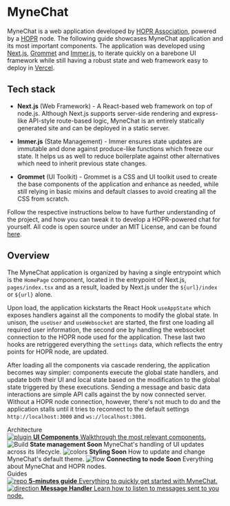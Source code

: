 
<Meta title="1. MyneChat/1. Introduction" />

<style>{`
  .subheading {
    --mediumdark: '#999999';
    font-weight: 900;
    font-size: 13px;
    color: #999;
    letter-spacing: 6px;
    line-height: 24px;
    text-transform: uppercase;
    margin-bottom: 12px;
    margin-top: 40px;
  }

  .link-list {
    display: grid;
    grid-template-columns: 1fr;
    grid-template-rows: 1fr 1fr;
    row-gap: 10px;
  }

  @media (min-width: 620px) {
    .link-list {
      row-gap: 20px;
      column-gap: 20px;
      grid-template-columns: 1fr 1fr;
    }
  }

  @media all and (-ms-high-contrast:none) {
  .link-list {
      display: -ms-grid;
      -ms-grid-columns: 1fr 1fr;
      -ms-grid-rows: 1fr 1fr;
    }
  }

  .link-item {
    display: block;
    padding: 20px 30px 20px 15px;
    border: 1px solid #00000010;
    border-radius: 5px;
    transition: background 150ms ease-out, border 150ms ease-out, transform 150ms ease-out;
    color: #333333;
    display: flex;
    align-items: flex-start;
  }

  .link-item:hover {
    border-color: #1EA7FD50;
    transform: translate3d(0, -3px, 0);
    box-shadow: rgba(0, 0, 0, 0.08) 0 3px 10px 0;
  }

  .link-item:active {
    border-color: #1EA7FD;
    transform: translate3d(0, 0, 0);
  }

  .link-item strong {
    font-weight: 700;
    display: block;
    margin-bottom: 2px;
  }
  
  .link-item img {
    height: 40px;
    width: 40px;
    margin-right: 15px;
    flex: none;
  }

  .link-item span {
    font-size: 14px;
    line-height: 20px;
  }

  .tip {
    display: inline-block;
    border-radius: 1em;
    background: #E7FDD8;
    color: #66BF3C;
    padding: 2px 8px;
    vertical-align: top;
  }
`}</style>

# MyneChat

MyneChat is a web application developed by [HOPR Association](https://hoprnet.org/),
powered by a [HOPR](https://github.com/hoprnet/hoprnet) node. The following guide
showcases MyneChat application and its most important components. The application was
developed using [Next.js](https://nextjs.org/), [Grommet](https://v2.grommet.io/) and
[Immer.js](https://github.com/immerjs/use-immer), to iterate quickly on a barebone UI
framework while still having a robust state and web framework easy to deploy in
[Vercel](https://vercel.com).

## Tech stack

* **Next.js** (Web Framework) - A React-based web framework on top of node.js. Although
Next.js supports server-side rendering and express-like API-style route-based logic,
MyneChat is an entirely statically generated site and can be deployed in a static server.

* **Immer.js** (State Management) - Immer ensures state updates are immutable and done
against produce-like functions which freeze our state. It helps us as well to reduce
boilerplate against other alternatives which need to inherit previous state changes.

* **Grommet** (UI Toolkit) - Grommet is a CSS and UI toolkit used to create the base
components of the application and enhance as needed, while still relying in basic mixins
and default classes to avoid creating all the CSS from scratch.

Follow the respective instructions below to have further understanding of the project,
and how you can tweak it to develop a HOPR-powered chat for yourself. All code is open
source under an MIT License, and can be found [here](https://github.com/hoprnet/myne-chat).

## Overview

The MyneChat application is organized by having a single entrypoint which is the `HomePage`
component, located in the entrypoint of Next.js, `pages/index.tsx` and as a result, loaded
by Next.js under the `${url}/index` or `${url}` alone.

Upon load, the application kickstarts the React Hook `useAppState` which exposes handlers
against all the components to modify the global state. In unison, the `useUser` and
`useWebsocket` are started, the first one loading all required user information, the
second one by handling the websocket connection to the HOPR node used for the application.
These last two hooks are retriggered everything the `settings` data, which reflects the
entry points for HOPR node, are updated.

After loading all the components via cascade rendering, the application becomes way simpler:
components execute the global state handlers, and update both their UI and local state based
on the modification to the global state triggered by these executions. Sending a message and
basic data interactions are simple API calls against the by now connected server. Without a
HOPR node connection, however, there's not much to do and the application stalls until it
tries to reconnect to the default settings `http://localhost:3000` and `ws://localhost:3001`.

<div className="subheading">Architecture</div>

<div className="link-list">
  <a
    className="link-item"
    href="?path=/story/1-mynechat-architecture-1-components--page"
  >
    <img src={Plugin} alt="plugin" />
    <span>
      <strong>UI Components</strong>
      Walkthrough the most relevant components.
    </span>
  </a>
  <a
    className="link-item"
    style={{ opacity: 0.4, cursor: "not-allowed", pointerEvents: "all !important" }}
  >
    <img src={StackAlt} alt="Build" />
    <span>
      <strong>State management <span className="tip">Soon</span></strong>
      MyneChat's handling of UI updates across its lifecycle.
    </span>
  </a>
  <a
    className="link-item"
    style={{ opacity: 0.4, cursor: "not-allowed", pointerEvents: "all !important" }}
  >
    <img src={Colors} alt="colors" />
    <span>
      <strong>Styling <span className="tip">Soon</span></strong>
      How to update and change MyneChat's default theme.
    </span>
  </a>
  <a
    className="link-item"
    style={{ opacity: 0.4, cursor: "not-allowed", pointerEvents: "all !important" }}
  >
    <img src={Flow} alt="flow" />
    <span>
      <strong>Connecting to node <span className="tip">Soon</span></strong>
      Everything about MyneChat and HOPR nodes.
    </span>
  </a>
</div>

<div className="subheading">Guides</div>

<div className="link-list">
  <a
    className="link-item"
    href="?path=/story/1-mynechat-guides-1-quickstart--page"
  >
    <img src={Repo} alt="repo" />
    <span>
      <strong>5-minutes guide</strong>
      Everything to quickly get started with MyneChat.
    </span>
  </a>
  <a
    className="link-item"
    href="?path=/story/1-mynechat-guides-2-message-handlers--page"
  >
    <img src={Direction} alt="direction" />
    <span>
      <strong>Message Handler</strong>
      Learn how to listen to messages sent to you node.
    </span>
  </a>
</div>